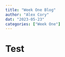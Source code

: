 ```yaml
---
title: "Week One Blog"
author: "Alex Cory"
dat: "2023-05-23"
categories: ["Week One"]
---
```


# Test

```r
```


```r

```
